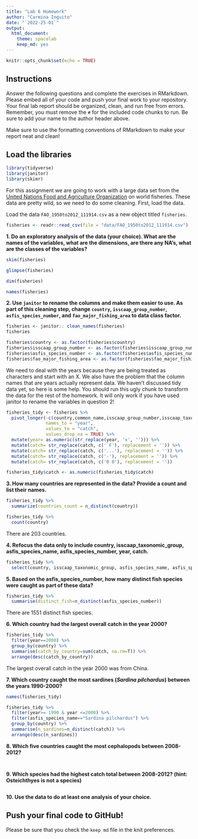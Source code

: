 ```yaml
---
title: "Lab 6 Homework"
author: "Carmina Inguito"
date: "`2022-25-01`"
output:
  html_document: 
    theme: spacelab
    keep_md: yes
---
```


```r
knitr::opts_chunk$set(echo = TRUE)
```

## Instructions
Answer the following questions and complete the exercises in RMarkdown. Please embed all of your code and push your final work to your repository. Your final lab report should be organized, clean, and run free from errors. Remember, you must remove the `#` for the included code chunks to run. Be sure to add your name to the author header above.  

Make sure to use the formatting conventions of RMarkdown to make your report neat and clean!  

## Load the libraries
```r
library(tidyverse)
library(janitor)
library(skimr)
```

For this assignment we are going to work with a large data set from the [United Nations Food and Agriculture Organization](http://www.fao.org/about/en/) on world fisheries. These data are pretty wild, so we need to do some cleaning. First, load the data.  

Load the data `FAO_1950to2012_111914.csv` as a new object titled `fisheries`.
```r
fisheries <- readr::read_csv(file = "data/FAO_1950to2012_111914.csv")
```

**1. Do an exploratory analysis of the data (your choice). What are the names of the variables, what are the dimensions, are there any NA's, what are the classes of the variables?**  

```r
skim(fisheries)
```

```r
glimpse(fisheries)
```

```r
dim(fisheries)
```
```r
names(fisheries)
```

**2. Use `janitor` to rename the columns and make them easier to use. As part of this cleaning step, change `country`, `isscaap_group_number`, `asfis_species_number`, and `fao_major_fishing_area` to data class factor.**

```r
fisheries <- janitor:: clean_names(fisheries)
fisheries
```

```r
fisheries$country <- as.factor(fisheries$country)
fisheries$isscaap_group_number <- as.factor(fisheries$isscaap_group_number)
fisheries$asfis_species_number <- as.factor(fisheries$asfis_species_number)
fisheries$fao_major_fishing_area <- as.factor(fisheries$fao_major_fishing_area)
```

We need to deal with the years because they are being treated as characters and start with an X. We also have the problem that the column names that are years actually represent data. We haven't discussed tidy data yet, so here is some help. You should run this ugly chunk to transform the data for the rest of the homework. It will only work if you have used janitor to rename the variables in question 2!

```r
fisheries_tidy <- fisheries %>% 
  pivot_longer(-c(country,common_name,isscaap_group_number,isscaap_taxonomic_group,asfis_species_number,asfis_species_name,fao_major_fishing_area,measure),
               names_to = "year",
               values_to = "catch",
               values_drop_na = TRUE) %>% 
  mutate(year= as.numeric(str_replace(year, 'x', ''))) %>% 
  mutate(catch= str_replace(catch, c(' F'), replacement = '')) %>% 
  mutate(catch= str_replace(catch, c('...'), replacement = '')) %>% 
  mutate(catch= str_replace(catch, c('-'), replacement = '')) %>% 
  mutate(catch= str_replace(catch, c('0 0'), replacement = ''))

fisheries_tidy$catch <- as.numeric(fisheries_tidy$catch)
```

**3. How many countries are represented in the data? Provide a count and list their names.**

```r
fisheries_tidy %>% 
  summarize(countries_count = n_distinct(country))
```
```r
fisheries_tidy %>% 
  count(country)
```
There are 203 countries.

**4. Refocus the data only to include country, isscaap_taxonomic_group, asfis_species_name, asfis_species_number, year, catch.**

```r
fisheries_tidy %>%
  select(country, isscaap_taxonomic_group, asfis_species_name, asfis_species_number, year, catch)
```

**5. Based on the asfis_species_number, how many distinct fish species were caught as part of these data?**

```r
fisheries_tidy %>%
  summarise(distinct_fish=n_distinct(asfis_species_number))
```
There are 1551 distinct fish species.

**6. Which country had the largest overall catch in the year 2000?**
```r
fisheries_tidy %>%
  filter(year==2000) %>%
  group_by(country) %>%
  summarise(catch_by_country=sum(catch, na.rm=T)) %>%
  arrange(desc(catch_by_country))
```

The largest overall catch in the year 2000 was from China.

**7. Which country caught the most sardines (_Sardina pilchardus_) between the years 1990-2000?**
```r
names(fisheries_tidy)
```

```r
fisheries_tidy %>%
  filter(year>= 1990 & year <=2000) %>%
  filter(asfis_species_name=="Sardina pilchardus") %>%
  group_by(country) %>%
  summarise(n_sardines=n_distinct(catch)) %>%
  arrange(desc(n_sardines))
```

**8. Which five countries caught the most cephalopods between 2008-2012?**
```r

```

```r

```

**9. Which species had the highest catch total between 2008-2012? (hint: Osteichthyes is not a species)**
```r

```

**10. Use the data to do at least one analysis of your choice.**

## Push your final code to GitHub!
Please be sure that you check the `keep md` file in the knit preferences.   